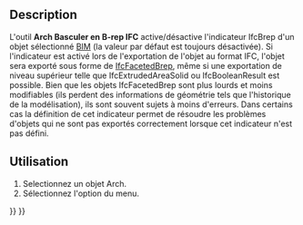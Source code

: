<languages/>

{{Docnav/fr
|[[Arch_Check/fr|Vérification]]
|[[Arch_ToggleSubs/fr|Bascule des sous composants]]
|[[BIM_Workbench/fr|Atelier BIM]]
|IconL=Arch_Check.svg
|IconR=Arch_ToggleSubs.svg
|IconC=Workbench_BIM.svg
}}

{{GuiCommand/fr
|Name=Arch ToggleIfcBrepFlag
|Name/fr=Arch Basculer en B-rep IFC
|MenuLocation=Utilitaires → Activer/désactiver l'indicateur B-rep de l'IFC
|Workbenches=[[BIM_Workbench/fr|BIM]]
|SeeAlso=[[Arch_IfcExplorer/fr|Arch Explorateur IFC]], [[Arch_IFC/fr|Arch IFC]]
}}

==Description==

L'outil '''Arch Basculer en B-rep IFC''' active/désactive l'indicateur IfcBrep d'un objet sélectionné [[BIM_Workbench/fr|BIM]] (la valeur par défaut est toujours désactivée). Si l'indicateur est activé lors de l'exportation de l'objet au format IFC, l'objet sera exporté sous forme de [https://standards.buildingsmart.org/IFC/DEV/IFC4_2/FINAL/HTML/schema/ifcgeometricmodelresource/lexical/ifcfacetedbrep.htm IfcFacetedBrep], même si une exportation de niveau supérieur telle que IfcExtrudedAreaSolid ou IfcBooleanResult est possible. Bien que les objets IfcFacetedBrep sont plus lourds et moins modifiables (ils perdent des informations de géométrie tels que l'historique de la modélisation), ils sont souvent sujets à moins d'erreurs. Dans certains cas la définition de cet indicateur permet de résoudre les problèmes d'objets qui ne sont pas exportés correctement lorsque cet indicateur n'est pas défini.

<span id="Usage"></span>
==Utilisation== 

# Selectionnez un objet Arch.
# Sélectionnez l'option {{MenuCommand|Utilitaires → [[Image:Arch_ToggleIfcBrepFlag.svg|16px]] Activer/désactiver l'indicateur B-rep de l'IFC}} du menu.


{{Docnav/fr
|[[Arch_Check/fr|Vérification]]
|[[Arch_ToggleSubs/fr|Bascule des sous composants]]
|[[BIM_Workbench/fr|Atelier BIM]]
|IconL=Arch_Check.svg
|IconR=Arch_ToggleSubs.svg
|IconC=Workbench_BIM.svg
}}

{{BIM_Tools_navi{{#translation:}}}}
{{Userdocnavi{{#translation:}}}}